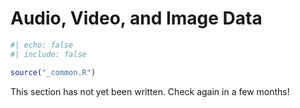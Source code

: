# Audio, Video, and Image Data {#sec-audio-video-image}

```r
#| echo: false
#| include: false

source("_common.R")
```

This section has not yet been written. Check again in a few months!